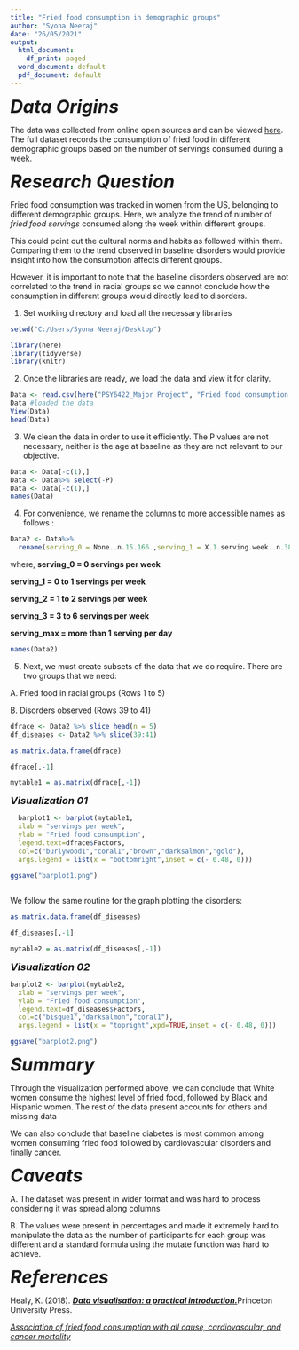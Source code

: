 ---
title: "Fried food consumption in demographic groups"
author: "Syona Neeraj"
date: "26/05/2021"
output:
  html_document:
    df_print: paged
  word_document: default
  pdf_document: default
---





<font size="6"> ***Data Origins*** </font> 

The data was collected from online open sources and can be viewed [here](https://www.kaggle.com/jleibow27/fried-food-consumption-and-mortality). 
The full dataset records the consumption of fried food in different demographic groups based on the number of servings consumed during a week. 


<font size="6"> ***Research Question*** </font> 

Fried food consumption was tracked in women from the US, belonging to different demographic groups. Here, we analyze the trend of number of *fried food servings* consumed along the week within different groups. 

This could point out the cultural norms and habits as followed within them. 
Comparing them to the trend observed in baseline disorders would provide insight into how the consumption affects different groups.

However, it is important to note that the baseline disorders observed are not correlated to the trend in racial groups so we cannot conclude how the consumption in different groups would directly lead to disorders. 


1. Set working directory and load all the necessary libraries
```{r warning=FALSE,include=FALSE}
setwd("C:/Users/Syona Neeraj/Desktop")
```

```{r echo=FALSE}
library(here)
library(tidyverse)
library(knitr)
```

2. Once the libraries are ready, we load the data and view it for clarity.

```{r warning=FALSE}
Data <- read.csv(here("PSY6422_Major Project", "Fried food consumption.csv"))
Data #loaded the data
View(Data)
head(Data)
```


3. We clean the data in order to use it efficiently. The P values are not necessary, neither is the age at baseline as they are not relevant to our objective. 

```{r}
Data <- Data[-c(1),]
Data <- Data%>% select(-P)
Data <- Data[-c(1),]
names(Data)
```

4. For convenience, we rename the columns to more accessible names as follows :

```{r warning=FALSE,include=FALSE}
Data2 <- Data%>%
  rename(serving_0 = None..n.15.166.,serving_1 = X.1.serving.week..n.38.482.,serving_2 = X1.2.servings.week..n.33.210.,serving_3 = X3.6.servings.week..n.15.480.,serving_max = â..1.serving.day..n.4628.) 
```
where,
**serving_0 = 0 servings per week**

**serving_1 = 0 to 1 servings per week**

**serving_2 = 1 to 2 servings per week**

**serving_3 = 3 to 6 servings per week**

**serving_max = more than 1 serving per day**

```{r}
names(Data2)
```



5. Next, we must create subsets of the data that we do require. There are two groups that we need: 

A. Fried food in racial groups (Rows 1 to 5)

B. Disorders observed (Rows 39 to 41)



```{r}
dfrace <- Data2 %>% slice_head(n = 5)
df_diseases <- Data2 %>% slice(39:41)

```

```{r}
as.matrix.data.frame(dfrace)

dfrace[,-1]

mytable1 = as.matrix(dfrace[,-1])


```




<font size="4"> ***Visualization 01*** </font> 


```{r}
  barplot1 <- barplot(mytable1,
  xlab = "servings per week",
  ylab = "Fried food consumption",
  legend.text=dfrace$Factors,
  col=c("burlywood1","coral1","brown","darksalmon","gold"),
  args.legend = list(x = "bottomright",inset = c(- 0.48, 0)))

ggsave("barplot1.png")
  

```

We follow the same routine for the graph plotting the disorders:

```{r}
as.matrix.data.frame(df_diseases)

df_diseases[,-1]

mytable2 = as.matrix(df_diseases[,-1])


```



<font size="4"> ***Visualization 02*** </font> 


```{r}
barplot2 <- barplot(mytable2,
  xlab = "servings per week",
  ylab = "Fried food consumption",
  legend.text=df_diseases$Factors,
  col=c("bisque1","darksalmon","coral1"),
  args.legend = list(x = "topright",xpd=TRUE,inset = c(- 0.48, 0)))

ggsave("barplot2.png")
```


<font size="6"> ***Summary*** </font> 

Through the visualization performed above, we can conclude that White women consume the highest level of fried food, followed by Black and Hispanic women. The rest of the data present accounts for others and missing data

We can also conclude that baseline diabetes is most common among women consuming fried food followed by cardiovascular disorders and finally cancer.


<font size="6"> ***Caveats*** </font> 

A. The dataset was present in wider format and was hard to process considering it was spread along columns

B. The values were present in percentages and made it extremely hard to manipulate the data as the number of participants for each group was different and a standard formula using the mutate function was hard to achieve. 


<font size="6"> ***References*** </font> 

Healy, K. (2018). [__*Data visualisation: a practical introduction.*__](https://socviz.co/)Princeton University Press.

[*_Association of fried food consumption with all cause, cardiovascular, and cancer mortality_*](https://www.bmj.com/content/364/bmj.k5420)


